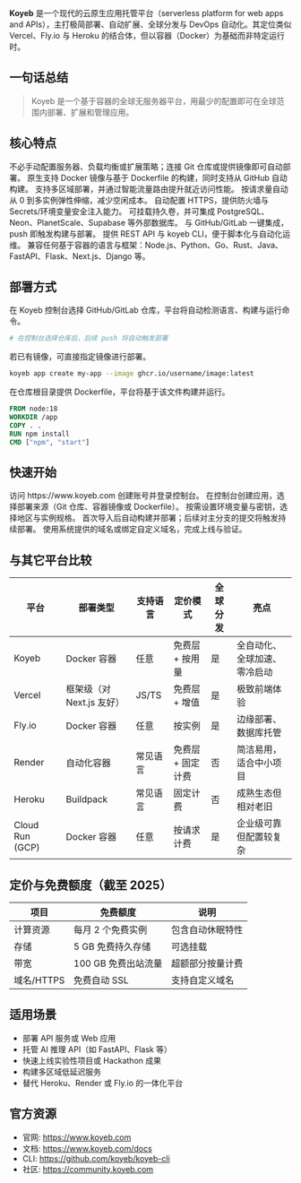 **Koyeb** 是一个现代的云原生应用托管平台（serverless platform for web apps and APIs），主打极简部署、自动扩展、全球分发与 DevOps 自动化。其定位类似 Vercel、Fly.io 与 Heroku 的结合体，但以容器（Docker）为基础而非特定运行时。

## 一句话总结

> Koyeb 是一个基于容器的全球无服务器平台，用最少的配置即可在全球范围内部署、扩展和管理应用。

## 核心特点

<Columns cols={3}>
  <Card title="无服务器部署">
    不必手动配置服务器、负载均衡或扩展策略；连接 Git 仓库或提供镜像即可自动部署。
  </Card>
  <Card title="容器化支持">
    原生支持 Docker 镜像与基于 Dockerfile 的构建，同时支持从 GitHub 自动构建。
  </Card>
  <Card title="全球分发">
    支持多区域部署，并通过智能流量路由提升就近访问性能。
  </Card>
  <Card title="自动扩缩容">
    按请求量自动从 0 到多实例弹性伸缩，减少空闲成本。
  </Card>
  <Card title="安全与密钥管理">
    自动配置 HTTPS，提供防火墙与 Secrets/环境变量安全注入能力。
  </Card>
  <Card title="存储与数据库集成">
    可挂载持久卷，并可集成 PostgreSQL、Neon、PlanetScale、Supabase 等外部数据库。
  </Card>
  <Card title="CI/CD 集成">
    与 GitHub/GitLab 一键集成，push 即触发构建与部署。
  </Card>
  <Card title="API 与 CLI">
    提供 REST API 与 koyeb CLI，便于脚本化与自动化运维。
  </Card>
  <Card title="语言与框架兼容">
    兼容任何基于容器的语言与框架：Node.js、Python、Go、Rust、Java、FastAPI、Flask、Next.js、Django 等。
  </Card>
</Columns>

## 部署方式

<Tabs>
  <Tab title="Git 仓库">
    在 Koyeb 控制台选择 GitHub/GitLab 仓库，平台将自动检测语言、构建与运行命令。

```bash
# 在控制台选择仓库后，后续 push 将自动触发部署
```
  </Tab>
  <Tab title="Docker 镜像">
    若已有镜像，可直接指定镜像进行部署。

```bash
koyeb app create my-app --image ghcr.io/username/image:latest
```
  </Tab>
  <Tab title="Dockerfile">
    在仓库根目录提供 Dockerfile，平台将基于该文件构建并运行。

```dockerfile
FROM node:18
WORKDIR /app
COPY . .
RUN npm install
CMD ["npm", "start"]
```
  </Tab>
</Tabs>

## 快速开始

<Steps>
  <Step title="注册并登录">
    访问 https://www.koyeb.com 创建账号并登录控制台。
  </Step>
  <Step title="创建应用">
    在控制台创建应用，选择部署来源（Git 仓库、容器镜像或 Dockerfile）。
  </Step>
  <Step title="配置环境">
    按需设置环境变量与密钥，选择地区与实例规格。
  </Step>
  <Step title="触发部署">
    首次导入后自动构建并部署；后续对主分支的提交将触发持续部署。
  </Step>
  <Step title="域名与上线">
    使用系统提供的域名或绑定自定义域名，完成上线与验证。
  </Step>
</Steps>

## 与其它平台比较

| 平台                 | 部署类型              | 支持语言 | 定价模式         | 全球分发 | 亮点                   |
| -------------------- | --------------------- | -------- | ---------------- | -------- | ---------------------- |
| Koyeb                | Docker 容器           | 任意     | 免费层 + 按用量  | 是       | 全自动化、全球加速、零冷启动 |
| Vercel               | 框架级（对 Next.js 友好） | JS/TS   | 免费层 + 增值     | 是       | 极致前端体验           |
| Fly.io               | Docker 容器           | 任意     | 按实例           | 是       | 边缘部署、数据库托管   |
| Render               | 自动化容器            | 常见语言 | 免费层 + 固定计费 | 否       | 简洁易用，适合中小项目 |
| Heroku               | Buildpack             | 常见语言 | 固定计费         | 否       | 成熟生态但相对老旧     |
| Cloud Run (GCP)      | Docker 容器           | 任意     | 按请求计费       | 是       | 企业级可靠但配置较复杂 |

## 定价与免费额度（截至 2025）

| 项目         | 免费额度            | 说明           |
| ------------ | ------------------- | -------------- |
| 计算资源     | 每月 2 个免费实例    | 包含自动休眠特性 |
| 存储         | 5 GB 免费持久存储   | 可选挂载       |
| 带宽         | 100 GB 免费出站流量 | 超额部分按量计费 |
| 域名/HTTPS   | 免费自动 SSL        | 支持自定义域名   |

## 适用场景

- 部署 API 服务或 Web 应用
- 托管 AI 推理 API（如 FastAPI、Flask 等）
- 快速上线实验性项目或 Hackathon 成果
- 构建多区域低延迟服务
- 替代 Heroku、Render 或 Fly.io 的一体化平台

## 官方资源

- 官网: https://www.koyeb.com
- 文档: https://www.koyeb.com/docs
- CLI: https://github.com/koyeb/koyeb-cli
- 社区: https://community.koyeb.com
